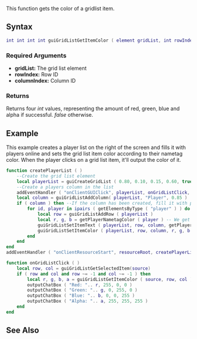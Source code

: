 {{Client function}}

This function gets the color of a gridlist item.

==Syntax== 
<syntaxhighlight lang="lua">
int int int int guiGridListGetItemColor ( element gridList, int rowIndex, int columnIndex )
</syntaxhighlight> 

===Required Arguments=== 
*'''gridList:''' The grid list element
*'''rowIndex:''' Row ID
*'''columnIndex:''' Column ID

===Returns===
Returns four ''int'' values, representing the amount of red, green, blue and alpha if successful. ''false'' otherwise.

==Example== 
<section name="Client" class="client" show="true">
This example creates a player list on the right of the screen and fills it with players online and sets the grid list item color according to their nametag color.
When the player clicks on a grid list item, it'll output the color of it.
<syntaxhighlight lang="lua">
function createPlayerList ( )
	--Create the grid list element
	local playerList = guiCreateGridList ( 0.80, 0.10, 0.15, 0.60, true )
	--Create a players column in the list
	addEventHandler ( "onClientGUIClick", playerList, onGridListClick, false )
	local column = guiGridListAddColumn( playerList, "Player", 0.85 )
	if ( column ) then --If the column has been created, fill it with players
		for id, player in ipairs ( getElementsByType ( "player" ) ) do
			local row = guiGridListAddRow ( playerList )
			local r, g, b = getPlayerNametagColor ( player ) -- We get the player nametag color.
			guiGridListSetItemText ( playerList, row, column, getPlayerName ( player ), false, false )
			guiGridListSetItemColor ( playerList, row, column, r, g, b ) -- We set the grid list item color to the returned values of getPlayerNametagColor.
		end
	end
end
addEventHandler ( "onClientResourceStart", resourceRoot, createPlayerList )

function onGridListClick ( )
	local row, col = guiGridListGetSelectedItem(source)
	if ( row and col and row ~= -1 and col ~= -1 ) then
		local r, g, b, a = guiGridListGetItemColor ( source, row, col )
		outputChatBox ( "Red: ".. r, 255, 0, 0 )
		outputChatBox ( "Green: ".. g, 0, 255, 0 )
		outputChatBox ( "Blue: ".. b, 0, 0, 255 )
		outputChatBox ( "Alpha: ".. a, 255, 255, 255 )
	end
end
</syntaxhighlight>
</section>

==See Also==
{{GUI functions}}